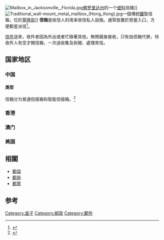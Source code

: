 {{Expand English}}
{{关于|收信人收件的私人設施|邮政局收集寄件公共设施|邮箱|郵政局裡面的私人收件箱|郵政信箱}}

[[File:Mailbox_in_Jacksonville,_Florida.jpg|thumb]][[佛罗里达州|佛罗里达州]]的一个[[塑料|塑料]]信箱]]
[[File:Traditional_wall-mount_metal_mailbox_(Hong_Kong).jpg|thumb]]一個傳統[[鐵|鐵]]製信箱，位於[[基隆街_(香港)|基隆街]]]]
'''信箱'''是收信人的用来收信私人設施。通常放置於房屋入口，方便郵差派信<ref>{{cite journal|title=住宅信报箱|url=http://snhz.spb.gov.cn/zcfg_11175/201410/t20141014_369312.html|journal=中华人民共和国国家标准|volume=GB/T 24295-2009|author1=中国国家标准化管理委员会|access-date=2018-09-08|archive-date=2020-07-31|archive-url=https://web.archive.org/web/20200731173050/http://snhz.spb.gov.cn/zcfg_11175/201410/t20141014_369312.html|dead-url=no}}</ref>。

[[信件|信件]]送來，收件者因為外出或者忙碌著其他，無閒親身接收，只有由信箱代勞，待收件人有空才開信箱，一次過收集及拆閱、處理來信。

==国家地区==
===中国===
====类型====
信箱分为普通信报箱和智能信报箱。<ref>{{Cite web |url=http://snhz.spb.gov.cn/zcfg_11175/201410/P020141014519998455401.pdf |title=住宅信报箱国家标准 |accessdate=2019-03-28 |archive-date=2020-07-31 |archive-url=https://web.archive.org/web/20200731173047/http://snhz.spb.gov.cn/zcfg_11175/201410/P020141014519998455401.pdf |dead-url=no }}</ref>

===香港===

===澳门===

===美国===


==相關==
* [[郵袋|郵袋]]
* [[郵局|郵局]]
* [[郵票|郵票]]

==参考==
{{reflist}}

[[Category:盒子|Category:盒子]]
[[Category:邮政|Category:邮政]]
{{Mail and postal systems}}
[[Category:郵件|Category:郵件]]
{{邮政小作品}}